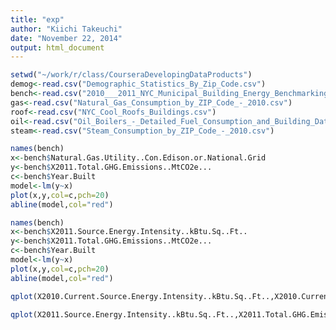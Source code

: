 ```yaml
---
title: "exp"
author: "Kiichi Takeuchi"
date: "November 22, 2014"
output: html_document
---
```


```r
setwd("~/work/r/class/CourseraDevelopingDataProducts")
demog<-read.csv("Demographic_Statistics_By_Zip_Code.csv")
bench<-read.csv("2010___2011_NYC_Municipal_Building_Energy_Benchmarking_Results.csv")
gas<-read.csv("Natural_Gas_Consumption_by_ZIP_Code_-_2010.csv")
roof<-read.csv("NYC_Cool_Roofs_Buildings.csv")
oil<-read.csv("Oil_Boilers_-_Detailed_Fuel_Consumption_and_Building_Data.csv")
steam<-read.csv("Steam_Consumption_by_ZIP_Code_-_2010.csv")
```


```r
names(bench)
x<-bench$Natural.Gas.Utility..Con.Edison.or.National.Grid
y<-bench$X2011.Total.GHG.Emissions..MtCO2e...
c<-bench$Year.Built
model<-lm(y~x)
plot(x,y,col=c,pch=20)
abline(model,col="red")
```

```r
names(bench)
x<-bench$X2011.Source.Energy.Intensity..kBtu.Sq..Ft..
y<-bench$X2011.Total.GHG.Emissions..MtCO2e...
c<-bench$Year.Built
model<-lm(y~x)
plot(x,y,col=c,pch=20)
abline(model,col="red")
```


```r
qplot(X2010.Current.Source.Energy.Intensity..kBtu.Sq..Ft..,X2010.Current.Total.GHG.Emissions..MtCO2e..â..,data=bench[bench$Agency=='DOE'&bench$X2010.Current.Source.Energy.Intensity..kBtu.Sq..Ft..<500&bench$X2010.Current.Total.GHG.Emissions..MtCO2e..â..<5000,],col=as.numeric(X2010.Rating..))

qplot(X2011.Source.Energy.Intensity..kBtu.Sq..Ft..,X2011.Total.GHG.Emissions..MtCO2e...,data=bench[bench$Agency=='DOE'&bench$X2011.Source.Energy.Intensity..kBtu.Sq..Ft..<500&bench$X2011.Total.GHG.Emissions..MtCO2e...<5000,],col=as.numeric(X2011.Rating..))
```